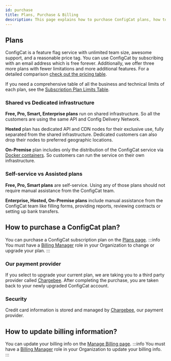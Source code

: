 ```yaml
---
id: purchase
title: Plans, Purchase & Billing
description: This page explains how to purchase ConfigCat plans, how to manage your billing information and how to pay your bill.
---
```


## Plans

ConfigCat is a feature flag service with unlimited team size, awesome support, and a reasonable price tag. You can use ConfigCat by subscribing with an email address which is free forever. Additionally, we offer three more plans
with fewer limitations and more additional features. For a detailed comparison <a href="https://configcat.com/pricing/" target="_blank">check out the pricing table</a>.

If you need a comprehensive table of all the business and technical limits of each plan, see the [Subscription Plan Limits Table](/subscription-plan-limits).

### Shared vs Dedicated infrastructure

**Free, Pro, Smart, Enterprise plans** run on shared infrastructure. So all the customers are using the same API and Config Delivery Network.

**Hosted** plan has dedicated API and CDN nodes for their exclusive use, fully separated from the shared infrastructure.
Dedicated customers can also drop their nodes to preferred geographic locations.

**On-Premise** plan includes only the distribution of the ConfigCat service via <a href="https://www.docker.com/resources/what-container" target="_blank">Docker containers</a>.
So customers can run the service on their own infrastructure.

### Self-service vs Assisted plans

**Free, Pro, Smart plans** are self-service. Using any of those plans should not require manual assistance from the ConfigCat team.

**Enterprise, Hosted, On-Premise plans** include manual assistance from the ConfigCat team like filling forms,
providing reports, reviewing contracts or setting up bank transfers.

## How to purchase a ConfigCat plan?

You can purchase a ConfigCat subscription plan on the <a href="https://app.configcat.com/plans" target="_blank">Plans page</a>.
:::info
You must have a [Billing Manager](/organization) role in your Organization to change or upgrade your plan.
:::

### Our payment provider

If you select to upgrade your current plan, we are taking you to a third party provider called <a href="https://www.chargebee.com/" target="_blank">Chargebee</a>. After completing the purchase, you are taken back to your newly upgraded ConfigCat account.

### Security

Credit card information is stored and managed by <a href="https://www.chargebee.com/" target="_blank">Chargebee</a>, our payment provider.

## How to update billing information?

You can update your billing info on the <a href="https://app.configcat.com/organization/billing" target="_blank">Manage Billing page</a>.
:::info
You must have a [Billing Manager](/organization) role in your Organization to update your billing info.
:::
